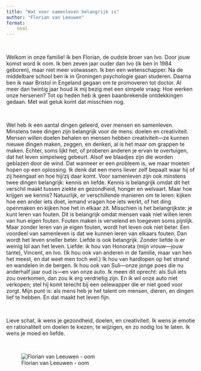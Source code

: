 ```yaml
---
title: "Wat voor samenleven belangrijk is"
author: "Florian van Leeuwen"
format:
    html
---
```


<br>

Welkom in onze familie! Ik ben Florian, de oudste broer van Ivo. Door jouw komst word ik oom. Ik ben zeven jaar ouder dan Ivo (ik ben in 1984 geboren), maar niet meer volwassen. Ik ben een wetenschapper. Na de middelbare school ben ik in Groningen psychologie gaan studeren. Daarna ben ik naar Bristol in Engeland gegaan om te promoveren tot doctor. Al meer dan twintig jaar houd ik mij bezig met een simpele vraag: Hoe werken onze hersenen? Tot op heden heb ik geen baanbrekende ontdekkingen gedaan. Met wat geluk komt dat misschien nog.

<br>

Wel heb ik een aantal dingen geleerd, over mensen en samenleven. Minstens twee dingen zijn belangrijk voor de mens: doelen en creativiteit. Mensen willen doelen behalen en mensen hebben creativiteit---ze kunnen nieuwe dingen maken, zeggen, en denken, al is het maar om grappen te maken. Echter, soms lijkt het, of proberen anderen je ervan te overtuigen, dat het leven simpelweg gebeurt. Alsof we blaadjes zijn die worden geblazen door de wind. Dat wanneer er een probleem is, we maar moeten hopen op een oplossing. Ik denk dat een mens liever zelf bepaalt waar hij of zij heengaat en hoe hij/zij daar komt. Voor samenleven zijn ook minstens twee dingen belangrijk: kennis en liefde. Kennis is belangrijk omdat dit het verschil maakt tussen ziekte en gezondheid, honger en welvaart. Maar hoe krijgen we kennis? Natuurlijk, er verschillende manieren om te leren: kijken hoe een ander iets doet, iemand vragen hoe iets werkt, of het ding openmaken en kijken hoe het in elkaar zit. Misschien is het belangrijkste: je kunt leren van fouten. Dit is belangrijk omdat mensen vaak niet willen leren van hun eigen fouten. Fouten maken is vervelend en toegeven soms pijnlijk. Maar zonder leren van je eigen fouten, wordt het leven ook niet beter. Een voordeel van samenleven is dat we kunnen leren van elkaars fouten. Dan wordt het leven sneller beter. Liefde is ook belangrijk. Zonder liefde is er weinig lol aan het leven. Liefde: ik hou van Honorata (mijn vrouw---jouw tante), Vincent, en Ivo. (Ik hou ook van anderen in de familie, maar van hen het meest, en dat weet men toch wel.) Ik hou van hardlopen op het strand en wandelen in de bergen. Ik hou ook van Suli---onze jonge poes die nu anderhalf jaar oud is---en van onze auto. Ik meen dit oprecht: als Suli iets zou overkomen, dan zou ik erg verdrietig zijn. En ik wil onze auto niet verkopen; stel hij komt terecht bij een oelewapper die er niet goed voor zorgt. Mijn punt is: als mens heb je het talent om mensen, dieren, en dingen lief te hebben. En dat maakt het leven fijn.

<br>

Lieve schat, ik wens je gezondheid, doelen, en creativiteit. Ik wens je emotie en rationaliteit om doelen te kiezen, te wijzigen, en zo nodig los te laten. Ik wens je moed en liefde.

<br>

![Florian van Leeuwen - oom](images/Florian.jpg)
